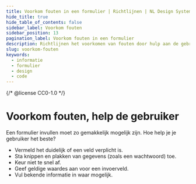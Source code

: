 ```yaml
---
title: Voorkom fouten in een formulier | Richtlijnen | NL Design System
hide_title: true
hide_table_of_contents: false
sidebar_label: Voorkom fouten
sidebar_position: 13
pagination_label: Voorkom fouten in een formulier
description: Richtlijnen het voorkomen van fouten door hulp aan de gebruiker in een formulier.
slug: voorkom-fouten
keywords:
  - informatie
  - formulier
  - design
  - code
---
```


{/* @license CC0-1.0 */}


# Voorkom fouten, help de gebruiker

Een formulier invullen moet zo gemakkelijk mogelijk zijn. Hoe help je je gebruiker het beste?

- Vermeld het duidelijk of een veld verplicht is.
- Sta knippen en plakken van gegevens (zoals een wachtwoord) toe.
- Keur niet te snel af.
- Geef geldige waardes aan voor een invoerveld.
- Vul bekende informatie in waar mogelijk.

<HelpRequired />
<HelpRequiredCode />

<HelpAllowCopyPaste />
<HelpAllowCopyPasteCode />

<HelpApproveIntro />

<HelpApproveEmail />
<HelpApproveEmailCode />

<HelpApproveMixedInput />
<HelpApproveMixedInputCode />

<HelpApproveShowValues />
<HelpApproveShowValuesCode />

<HelpApproveAutoFill />
<HelpApproveAutoFillCode />

<FormFooterInfo />
